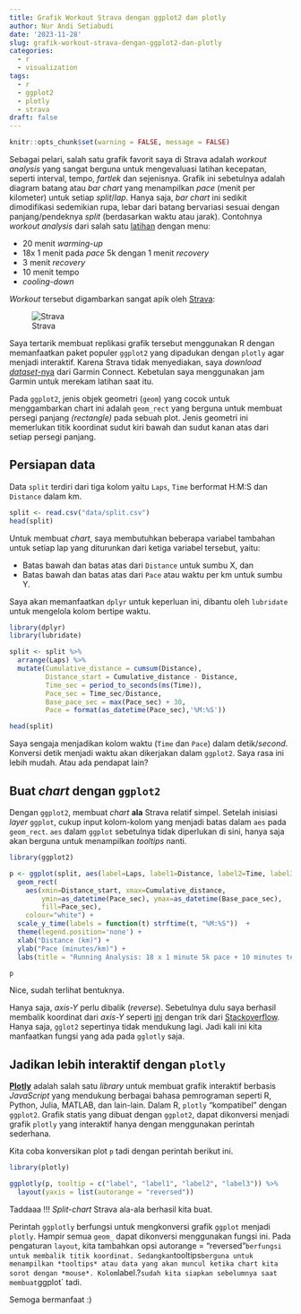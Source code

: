 ```yaml
---
title: Grafik Workout Strava dengan ggplot2 dan plotly
author: Nur Andi Setiabudi
date: '2023-11-28'
slug: grafik-workout-strava-dengan-ggplot2-dan-plotly
categories:
  - r
  - visualization
tags:
  - r
  - ggplot2
  - plotly
  - strava
draft: false
---
```


```r
knitr::opts_chunk$set(warning = FALSE, message = FALSE) 
```

Sebagai pelari, salah satu grafik favorit saya di Strava adalah *workout analysis* yang sangat berguna untuk mengevaluasi latihan kecepatan, seperti interval, tempo, *fartlek* dan sejenisnya. Grafik ini sebetulnya adalah diagram batang atau *bar chart* yang menampilkan *pace* (menit per kilometer) untuk setiap *split*/*lap*. Hanya saja, *bar chart* ini sedikit dimodifikasi sedemikian rupa, lebar dari batang bervariasi sesuai dengan panjang/pendeknya *split* (berdasarkan waktu atau jarak). Contohnya *workout analysis* dari salah satu [latihan](https://www.strava.com/activities/3197482313) dengan menu:

- 20 menit *warming-up*
- 18x 1 menit pada *pace* 5k dengan 1 menit *recovery*
- 3 menit *recovery*
- 10 menit tempo
- *cooling-down*

*Workout* tersebut digambarkan sangat apik oleh [Strava](https://www.strava.com/activities/3197482313/pace-analysis):

![Strava](index_files/figure-html/strava.png)

Saya tertarik membuat replikasi grafik tersebut menggunakan R dengan memanfaatkan paket populer `ggplot2` yang dipadukan dengan `plotly` agar menjadi interaktif. Karena Strava tidak menyediakan, saya *download* [*dataset*-nya](data/split.csv) dari Garmin Connect. Kebetulan saya menggunakan jam Garmin untuk merekam latihan saat itu.  

Pada `ggplot2`, jenis objek geometri (`geom`) yang cocok untuk menggambarkan chart ini adalah `geom_rect` yang berguna untuk membuat persegi panjang *(rectangle)* pada sebuah plot. Jenis geometri ini memerlukan titik koordinat sudut kiri bawah dan sudut kanan atas dari setiap persegi panjang.


## Persiapan data

Data `split` terdiri dari tiga kolom yaitu `Laps`, `Time` berformat H:M:S dan `Distance` dalam km.

```r
split <- read.csv("data/split.csv")
head(split)
```

Untuk membuat *chart*, saya membutuhkan beberapa variabel tambahan untuk setiap lap yang diturunkan dari ketiga variabel tersebut, yaitu:

* Batas bawah dan batas atas dari `Distance` untuk sumbu X, dan
* Batas bawah dan batas atas dari `Pace` atau waktu per km untuk sumbu Y.

Saya akan memanfaatkan `dplyr` untuk keperluan ini, dibantu oleh `lubridate` untuk mengelola kolom bertipe waktu.

```r
library(dplyr)
library(lubridate)

split <- split %>%
  arrange(Laps) %>%
  mutate(Cumulative_distance = cumsum(Distance),
         Distance_start = Cumulative_distance - Distance,
         Time_sec = period_to_seconds(ms(Time)),
         Pace_sec = Time_sec/Distance,
         Base_pace_sec = max(Pace_sec) + 30,
         Pace = format(as_datetime(Pace_sec),'%M:%S'))

head(split)
```

Saya sengaja menjadikan kolom waktu (`Time` dan `Pace`) dalam detik/*second*. Konversi detik menjadi waktu akan dikerjakan dalam `ggplot2`. Saya rasa ini lebih mudah. Atau ada pendapat lain?

## Buat *chart* dengan `ggplot2`

Dengan `ggplot2`, membuat *chart* **ala** Strava relatif simpel. Setelah inisiasi *layer* `ggplot`, cukup input kolom-kolom yang menjadi batas dalam `aes` pada `geom_rect`. `aes` dalam `ggplot` sebetulnya tidak diperlukan di sini, hanya saja akan berguna untuk menampilkan *tooltips* nanti. 

```r
library(ggplot2)

p <- ggplot(split, aes(label=Laps, label1=Distance, label2=Time, label3=Pace)) +
  geom_rect(
    aes(xmin=Distance_start, xmax=Cumulative_distance,
        ymin=as_datetime(Pace_sec), ymax=as_datetime(Base_pace_sec), 
        fill=Pace_sec), 
    colour="white") +
  scale_y_time(labels = function(t) strftime(t, "%M:%S"))  +
  theme(legend.position='none') +
  xlab("Distance (km)") +
  ylab("Pace (minutes/km)") +
  labs(title = "Running Analysis: 18 x 1 minute 5k pace + 10 minutes tempo") 

p
```

Nice, sudah terlihat bentuknya. 

Hanya saja, *axis-Y* perlu dibalik (*reverse*). Sebetulnya dulu saya berhasil membalik koordinat dari *axis-Y* seperti [ini](https://rpubs.com/nurandi/strava-chart) dengan trik dari [Stackoverflow](https://stackoverflow.com/a/43626186/3713478). Hanya saja, `gglot2` sepertinya tidak mendukung lagi. Jadi kali ini kita manfaatkan fungsi yang ada pada `gglotly` saja.

## Jadikan lebih interaktif dengan `plotly`

[**Plotly**](https://plotly.com/) adalah salah satu *library* untuk membuat grafik interaktif berbasis *JavaScript* yang mendukung berbagai bahasa pemrograman seperti R, Python, Julia, MATLAB, dan lain-lain. Dalam R, `plotly` "kompatibel" dengan `ggplot2`. Grafik statis yang dibuat dengan `ggplot2`, dapat dikonversi menjadi grafik `plotly` yang interaktif hanya dengan menggunakan perintah sederhana.

Kita coba konversikan plot `p` tadi dengan perintah berikut ini. 

```r
library(plotly)

ggplotly(p, tooltip = c("label", "label1", "label2", "label3")) %>%
  layout(yaxis = list(autorange = "reversed"))
```


Taddaaa !!! *Split-chart* Strava ala-ala berhasil kita buat.

Perintah `ggplotly` berfungsi untuk mengkonversi grafik `ggplot` menjadi `plotly`. Hampir semua `geom_` dapat dikonversi menggunakan fungsi ini. Pada pengaturan `layout`, kita tambahkan opsi autorange = "reversed"` berfungsi untuk membalik titik koordinat. Sedangkan `tooltips` berguna untuk menampilkan *tooltips* atau data yang akan muncul ketika chart kita sorot dengan *mouse*. Kolom `label.?` sudah kita siapkan sebelumnya saat membuat `ggplot` tadi.

Semoga bermanfaat :)


